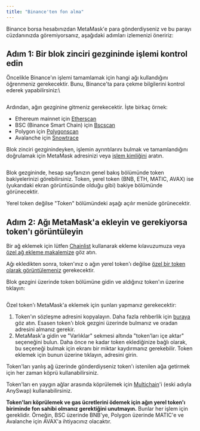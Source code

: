 ```yaml
---
title: "Binance'ten fon alma"
---
```


Binance borsa hesabınızdan MetaMask'e para gönderdiyseniz ve bu parayı cüzdanınızda göremiyorsanız, aşağıdaki adımları izlemenizi öneririz:

## **Adım 1: Bir blok zinciri gezgininde işlemi kontrol edin**

Öncelikle Binance'ın işlemi tamamlamak için hangi ağı kullandığını öğrenmeniz gerekecektir. Bunu, Binance'ta para çekme bilgilerini kontrol ederek yapabilirsiniz:\

<div class="center-container">
  <div class="img-medium">
    <img
      src={
        require("../../../../../../img/networks-and-sidechains/binance/receiving-funds-from-binance/Binance_network.png")
          .default
      }
      alt=""
    />
  </div>
</div>

Ardından, ağın gezginine gitmeniz gerekecektir. İşte birkaç örnek:

- Ethereum mainnet için [Etherscan](https://etherscan.io/)
- BSC (Binance Smart Chain) için [Bscscan](https://bscscan.com/)
- Polygon için [Polygonscan](https://polygonscan.com/)
- Avalanche için [Snowtrace](https://snowtrace.io/)

Blok zinciri gezginindeyken, işlemin ayrıntılarını bulmak ve tamamlandığını doğrulamak için MetaMask adresinizi veya [işlem kimliğini](/transactions-and-gas/transactions/how-to-find-a-transaction-id) aratın.

<div class="center-container">
  <div class="img-medium">
    <img
      src={
        require("../../../../../../img/networks-and-sidechains/binance/receiving-funds-from-binance/Bscscan_address_overview.png")
          .default
      }
      alt=""
    />
  </div>
</div>

Blok gezgininde, hesap sayfanızın genel bakış bölümünde token bakiyelerinizi görebilirsiniz. Token, yerel token (BNB, ETH, MATIC, AVAX) ise (yukarıdaki ekran görüntüsünde olduğu gibi) bakiye bölümünde görünecektir.

Yerel token değilse "Token" bölümündeki aşağı açılır menüde görünecektir.

## **Adım 2: Ağı MetaMask'a ekleyin ve gerekiyorsa token'ı görüntüleyin**

Bir ağ eklemek için lütfen [Chainlist](/networks-and-sidechains/managing-networks/add-a-network-using-chainlist) kullanarak ekleme kılavuzumuza veya [özel ağ ekleme makalemize](/networks-and-sidechains/managing-networks/how-to-add-a-custom-network-rpc) göz atın.

Ağı ekledikten sonra, token'ınız o ağın yerel token'ı değilse [özel bir token olarak görüntülemeniz](/managing-my-tokens/custom-tokens/how-to-display-tokens-in-metamask) gerekecektir.

Blok gezgini üzerinde token bölümüne gidin ve aldığınız token'ın üzerine tıklayın:

<div class="center-container">
  <div class="img-large">
    <img
      src={
        require("../../../../../../img/networks-and-sidechains/binance/receiving-funds-from-binance/Etherscan_BNB_contract_address.png")
          .default
      }
      alt=""
    />
  </div>
</div>

Özel token'ı MetaMask'a eklemek için şunları yapmanız gerekecektir:

1. Token'ın sözleşme adresini kopyalayın. Daha fazla rehberlik için [buraya](/managing-my-tokens/custom-tokens/what-is-a-token-contract-address) göz atın. Esasen token'ı blok gezgini üzerinde bulmanız ve oradan adresini almanız gerekir.
2. MetaMask'a gidin ve "Varlıklar" sekmesi altında "token'ları içe aktar" seçeneğini bulun. Daha önce ne kadar token eklediğinize bağlı olarak, bu seçeneği bulmak için ekranı bir miktar kaydırmanız gerekebilir. Token eklemek için bunun üzerine tıklayın, adresini girin.

Token'ları yanlış ağ üzerinde gönderdiyseniz token'ı istenilen ağa getirmek için her zaman köprü kullanabilirsiniz.

Token'ları en yaygın ağlar arasında köprülemek için [Multichain](https://multichain.org/)'i (eski adıyla AnySwap) kullanabilirsiniz.

**Token'ları köprülemek ve gas ücretlerini ödemek için ağın yerel token'ı biriminde fon sahibi olmanız gerektiğini unutmayın.** Bunlar her işlem için gereklidir. Örneğin, BSC üzerinde BNB'ye, Polygon üzerinde MATIC'e ve Avalanche için AVAX'a ihtiyacınız olacaktır.
